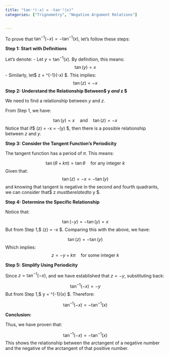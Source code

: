 ```yaml
---
title: "tan⁻¹(-x) = -tan⁻¹(x)"
categories: ["Trignometry", "Negative Argument Relations"]


---
```




To prove that $\tan^{-1}(-x) = -\tan^{-1}(x)$, let's follow these steps:

**Step 1:** **Start with Definitions**

Let’s denote:
- Let $y = \tan^{-1}(x)$. By definition, this means:
  $$\tan(y) = x$$- Similarly, let$ z = \tan^{-1}(-x) $. This implies:
  $$\tan(z) = -x$$**Step 2:** **Understand the Relationship Between$ y $and$ z $**

We need to find a relationship between $y$ and $z$.

From Step 1, we have:

$$\tan(y) = x \quad \text{and} \quad \tan(z) = -x$$Notice that if$ \tan(z) = -x = -\tan(y) $, then there is a possible relationship between $z$ and $y$.

**Step 3:** **Consider the Tangent Function’s Periodicity**

The tangent function has a period of $\pi$. This means:

$$\tan(\theta + k\pi) = \tan\theta \quad \text{for any integer } k$$Given that:$$\tan(z) = -x = -\tan(y)$$and knowing that tangent is negative in the second and fourth quadrants, we can consider that$ z $must be related to$ y $.

**Step 4:** **Determine the Specific Relationship**

Notice that:

$$\tan(-y) = -\tan(y) = x$$But from Step 1,$ \tan(z) = -x $. Comparing this with the above, we have:

$$\tan(z) = -\tan(y)$$Which implies:$$z = -y + k\pi \quad \text{for some integer } k$$

**Step 5:** **Simplify Using Periodicity**

Since $z = \tan^{-1}(-x)$, and we have established that $z = -y$, substituting back:

$$\tan^{-1}(-x) = -y$$But from Step 1,$ y = \tan^{-1}(x) $. Therefore:

$$\tan^{-1}(-x) = -\tan^{-1}(x)$$

**Conclusion:**

Thus, we have proven that:

$$\tan^{-1}(-x) = -\tan^{-1}(x)$$
This shows the relationship between the arctangent of a negative number and the negative of the arctangent of that positive number.
